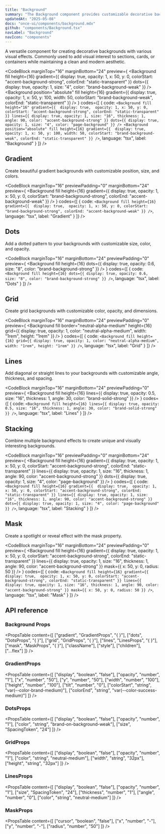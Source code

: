 ```yaml
---
title: "Background"
summary: "The Background component provides customizable decorative backgrounds with gradients, dots, grids, lines, and masking effects."
updatedAt: "2025-05-08"
docs: "once-ui/components/background.mdx"
github: "components/Background.tsx"
navLabel: "Background"
navIcon: "components"
---
```


A versatile component for creating decorative backgrounds with various visual effects. Commonly used to add visual interest to sections, cards, or containers while maintaining a clean and modern aesthetic.

<CodeBlock
  marginTop="16"
  marginBottom="24"
  preview={
    <Column fillWidth radius="l" border="neutral-alpha-medium" overflow="hidden">
      <Background
        fill
        height={16}
        gradient={{ 
          display: true, 
          opacity: 1,
          x: 50,
          y: 0,
          colorStart: "accent-background-strong",
          colorEnd: "static-transparent"
        }}
        dots={{
          display: true,
          opacity: 1,
          size: "4",
          color: "brand-background-weak"
        }}
      />
			<Background
        position="absolute"
				fill
        height={16}
        gradient={{ 
          display: true, 
          opacity: 1,
          x: 50,
          y: 100,
					width: 50,
          colorStart: "brand-background-weak",
          colorEnd: "static-transparent"
        }}
      />
    </Column>
  }
  codes={[
    {
      code:
`<Background
    fill
    height="16"
    gradient={{ 
			display: true, 
			opacity: 1,
			x: 50,
			y: 0,
			colorStart: "accent-background-strong",
			colorEnd: "static-transparent"
    }}
    lines={{
			display: true,
			opacity: 1,
			size: "16",
			thickness: 1,
			angle: 90,
			color: "accent-background-strong"
    }}
    dots={{
			display: true,
			opacity: 1,
			size: "4",
			color: "page-background"
    }}
/>
<Background
		position="absolute"
		fill
		height={16}
		gradient={{ 
			display: true, 
			opacity: 1,
			x: 50,
			y: 100,
			width: 50,
			colorStart: "brand-background-weak",
			colorEnd: "static-transparent"
		}}
/>`,
      language: "tsx",
      label: "Background"
    }
  ]}
/>

## Gradient

Create beautiful gradient backgrounds with customizable position, size, and colors.

<CodeBlock
  marginTop="16"
  previewPadding="0"
  marginBottom="24"
  preview={
    <Column fillWidth>
      <Background
        fill
				height={16}
        gradient={{ 
          display: true, 
          opacity: 1,
          x: 50,
          y: 0,
          colorStart: "brand-background-strong",
          colorEnd: "accent-background-weak"
        }}
      />
    </Column>
  }
  codes={[
    {
      code:
`<Background
		fill
		height={16}
		gradient={{ 
			display: true, 
			opacity: 1,
			x: 50,
			y: 0,
			colorStart: "brand-background-strong",
			colorEnd: "accent-background-weak"
		}}
/>`,
      language: "tsx",
      label: "Gradient"
    }
  ]}
/>

## Dots

Add a dotted pattern to your backgrounds with customizable size, color, and opacity.

<CodeBlock
  marginTop="16"
  marginBottom="24"
  previewPadding="0"
  preview={
		<Background
			fill
			height={16}
			dots={{
				display: true,
				opacity: 0.6,
				size: "8",
				color: "brand-background-strong"
			}}
		/>
  }
  codes={[
    {
      code:
`<Background
		fill
		height={16}
		dots={{
			display: true,
			opacity: 0.6,
			size: "8",
			color: "brand-background-strong"
		}}
/>`,
      language: "tsx",
      label: "Dots"
    }
  ]}
/>

## Grid

Create grid backgrounds with customizable color, opacity, and dimensions.

<CodeBlock
  marginTop="16"
  marginBottom="24"
	previewPadding="0"
  preview={
    <Background
      fill
      border="neutral-alpha-medium"
      height={16}
      grid={{
        display: true,
        opacity: 1,
        color: "neutral-alpha-medium",
        width: "1rem",
        height: "1rem"
      }}
    />
  }
  codes={[
    {
      code:
`<Background
		fill
		height={16}
		grid={{
			display: true,
			opacity: 1,
			color: "neutral-alpha-medium",
			width: "1rem",
			height: "1rem"
		}}
/>`,
      language: "tsx",
      label: "Grid"
    }
  ]}
/>

## Lines

Add diagonal or straight lines to your backgrounds with customizable angle, thickness, and spacing.

<CodeBlock
  marginTop="16"
  marginBottom="24"
	previewPadding="0"
  preview={
    <Column fillWidth gap="16">
      <Background
        fill
        height={16}
        lines={{
          display: true,
          opacity: 0.5,
          size: "16",
          thickness: 1,
          angle: 30,
          color: "brand-solid-strong"
        }}
      />
    </Column>
  }
  codes={[
    {
      code:
`<Background
		fill
		height={16}
		lines={{
			display: true,
			opacity: 0.5,
			size: "16",
			thickness: 1,
			angle: 30,
			color: "brand-solid-strong"
		}}
/>`,
      language: "tsx",
      label: "Lines"
    }
  ]}
/>

## Stacking

Combine multiple background effects to create unique and visually interesting backgrounds.

<CodeBlock
  marginTop="16"
  previewPadding="0"
  marginBottom="24"
  preview={
    <Background
			fill
			height={16}
			gradient={{ 
				display: true, 
				opacity: 1,
				x: 50,
				y: 0,
				colorStart: "accent-background-strong",
				colorEnd: "static-transparent"
			}}
			lines={{
				display: true,
				opacity: 1,
				size: "16",
				thickness: 1,
				angle: 90,
				color: "accent-background-strong"
			}}
			dots={{
				display: true,
				opacity: 1,
				size: "4",
				color: "page-background"
			}}
		/>
  }
  codes={[
    {
      code:
`<Background
    fill
    height={16}
    gradient={{ 
      display: true, 
      opacity: 1,
      x: 50,
      y: 0,
      colorStart: "accent-background-strong",
      colorEnd: "static-transparent"
    }}
    lines={{
      display: true,
      opacity: 1,
      size: "16",
      thickness: 1,
      angle: 90,
      color: "accent-background-strong"
    }}
    dots={{
      display: true,
      opacity: 1,
      size: "4",
      color: "page-background"
    }}
/>`,
      language: "tsx",
      label: "Stacking"
    }
  ]}
/>

## Mask

Create a spotlight or reveal effect with the mask property.

<CodeBlock
  marginTop="16"
  marginBottom="24"
  previewPadding="0"
  preview={
    <Background
			fill
			height={16}
			gradient={{ 
				display: true, 
				opacity: 1,
				x: 50,
				y: 0,
				colorStart: "accent-background-strong",
				colorEnd: "static-transparent"
			}}
			lines={{
				display: true,
				opacity: 1,
				size: "16",
				thickness: 1,
				angle: 90,
				color: "accent-background-strong"
			}}
			mask={{
				x: 50,
				y: 0,
				radius: 50
			}}
		/>
  }
  codes={[
    {
      code:
`<Background
		fill
		height={16}
		gradient={{ 
			display: true, 
			opacity: 1,
			x: 50,
			y: 0,
			colorStart: "accent-background-strong",
			colorEnd: "static-transparent"
		}}
		lines={{
			display: true,
			opacity: 1,
			size: "16",
			thickness: 1,
			angle: 90,
			color: "accent-background-strong"
		}}
		mask={{
			x: 50,
			y: 0,
			radius: 50
		}}
/>`,
      language: "tsx",
      label: "Mask"
    }
  ]}
/>

## API reference

### Background Props

<PropsTable
  content={[
    ["gradient", "GradientProps", "{ }"],
    ["dots", "DotsProps", "{ }"],
    ["grid", "GridProps", "{ }"],
    ["lines", "LinesProps", "{ }"],
    ["mask", "MaskProps", "{ }"],
    ["className"],
    ["style"],
    ["children"],
    ["...flex"]
  ]}
/>

### GradientProps

<PropsTable
  content={[
    ["display", "boolean", "false"],
    ["opacity", "number", "1"],
    ["x", "number", "50"],
    ["y", "number", "50"],
    ["width", "number", "100"],
    ["height", "number", "100"],
    ["tilt", "number", "0"],
    ["colorStart", "string", "var(--color-brand-medium)"],
    ["colorEnd", "string", "var(--color-success-medium)"]
  ]}
/>

### DotsProps

<PropsTable
  content={[
    ["display", "boolean", "false"],
    ["opacity", "number", "1"],
    ["color", "string", "brand-on-background-weak"],
    ["size", "SpacingToken", "24"]
  ]}
/>

### GridProps

<PropsTable
  content={[
    ["display", "boolean", "false"],
    ["opacity", "number", "1"],
    ["color", "string", "neutral-medium"],
    ["width", "string", "32px"],
    ["height", "string", "32px"]
  ]}
/>

### LinesProps

<PropsTable
  content={[
    ["display", "boolean", "false"],
    ["opacity", "number", "1"],
    ["size", "SpacingToken", "24"],
    ["thickness", "number", "1"],
    ["angle", "number", "0"],
    ["color", "string", "neutral-medium"]
  ]}
/>

### MaskProps

<PropsTable
  content={[
    ["cursor", "boolean", "false"],
    ["x", "number", "-"],
    ["y", "number", "-"],
    ["radius", "number", "50"]
  ]}
/>